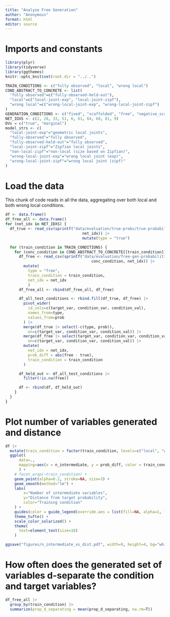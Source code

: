 ```yaml
---
title: "Analyze Free Generation"
author: "Anonymous"
format: html
editor: source
---
```


# Imports and constants

```r
library(plyr)
library(tidyverse)
library(ggthemes)
knitr::opts_knit$set(root.dir = "../..")
```

```r
TRAIN_CONDITIONS <- c("fully observed", "local", "wrong local")
COND_ABSTRACT_TO_CONCRETE <- list(
  "fully observed"=c("fully-observed-held-out"),
  "local"=c("local-joint-exp", "local-joint-zipf"),
  "wrong local"=c("wrong-local-joint-exp", "wrong-local-joint-zipf")
)
GENERATION_CONDITIONS <- c("fixed", "scaffolded", "free", "negative_scaffolded")
NET_IDXS <- c(2, 28, 33, 51, 6, 61, 64, 68, 81, 9)
DVs = c("true", "marginal")
model_strs <- c(
  "local-joint-exp"="geometric local joints",
  "fully-observed"="fully observed",
  "fully-observed-held-out"="fully observed",
  "local-joint-zipf"="Zipfian local joints",
  "non-local-zipf"="non-local (size based on Zipfian)",
  "wrong-local-joint-exp"="wrong local joint (exp)",
  "wrong-local-joint-zipf"="wrong local joint (zipf)"
)
```

# Load the data

This chunk of code reads in all the data, aggregating over both local and both wrong local conditions.

```r
df <- data.frame()
df_free_all <- data.frame()
for (net_idx in NET_IDXS) {
  df_true <- read_csv(sprintf("data/evaluation/true-probs/true-probabilities-net-%s.csv", 
                                  net_idx)) |>
                                  mutate(type = "true")

  for (train_condition in TRAIN_CONDITIONS) {
    for (conc_condition in COND_ABSTRACT_TO_CONCRETE[[train_condition]]) {
      df_free <- read_csv(sprintf("data/evaluation/free-gen-probabilities-%s-net-%s.csv", 
                                      conc_condition, net_idx)) |>
        mutate(
          type = "free",
          train_condition = train_condition,
          net_idx = net_idx
          )
      df_free_all <- rbind(df_free_all, df_free)

      df_all_test_conditions <- rbind.fill(df_true, df_free) |>
        pivot_wider(
          id_cols=c(target_var, condition_var, condition_val),
          names_from=type,
          values_from=prob
        ) |>
        merge(df_true |> select(-c(type, prob)),
          on=c(target_var, condition_var, condition_val)) |>
        merge(df_free |> select(target_var, condition_var, condition_val, n_intermediate),
          on=c(target_var, condition_var, condition_val)) |>
        mutate(
          net_idx = net_idx,
          prob_diff = abs(free - true),
          train_condition = train_condition
        )

      df_held_out <- df_all_test_conditions |>
        filter(!is.na(free))

      df <- rbind(df, df_held_out)   
    }
  }
}
```

# Plot number of variables generated and distance

```r
df |>
  mutate(train_condition = factor(train_condition, levels=c("local", "wrong local", "fully observed"))) %>%
  ggplot(
      data=.,
      mapping=aes(x = n_intermediate, y = prob_diff, color = train_condition)
      ) +
    # facet_wrap(~train_condition) +
    geom_point(alpha=0.2, stroke=NA, size=3) +
    geom_smooth(method="lm") +
    labs(
        x="Number of intermediate variables",
        y="Distance from target probability",
        color="Training condition"
    ) +
    guides(color = guide_legend(override.aes = list(fill=NA, alpha=1, linetype=0, size=4))) +
    theme_tufte() +
    scale_color_solarized() +
    theme(
      text=element_text(size=18)
    )

ggsave("figures/n_intermediate_vs_dist.pdf", width=9, height=4, bg="white")
```

# How often does the generated set of variables d-separate the condition and target variables?

```r
df_free_all |>
  group_by(train_condition) |>
  summarize(prop_d_separating = mean(prop_d_separating, na.rm=T))
```
